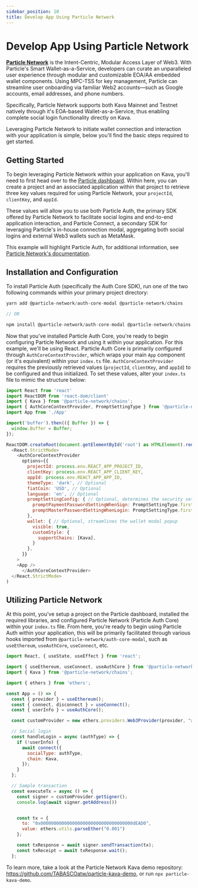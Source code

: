 ```yaml
---
sidebar_position: 10
title: Develop App Using Particle Network
---
```


# Develop App Using Particle Network

[**Particle Network**](https://particle.network) is the Intent-Centric, Modular Access Layer of Web3. With Particle's Smart Wallet-as-a-Service, developers can curate an unparalleled user experience through modular and customizable EOA/AA embedded wallet components. Using MPC-TSS for key management, Particle can streamline user onboarding via familiar Web2 accounts—such as Google accounts, email addresses, and phone numbers.

Specifically, Particle Network supports both Kava Mainnet and Testnet natively through it's EOA-based Wallet-as-a-Service, thus enabling complete social login functionality directly on Kava.

Leveraging Particle Network to initiate wallet connection and interaction with your application is simple, below you'll find the basic steps required to get started.

## Getting Started

To begin leveraging Particle Network within your application on Kava, you'll need to first head over to the [Particle dashboard](https://dashboard.particle.network). Within here, you can create a project and an associated application within that project to retrieve three key values required for using Particle Network, your `projectId`, `clientKey`, and `appId`.

These values will allow you to use both Particle Auth, the primary SDK offered by Particle Network to facilitate social logins and end-to-end application interaction, and Particle Connect, a secondary SDK for leveraging Particle's in-house connection modal, aggregating both social logins and external Web3 wallets such as MetaMask.

This example will highlight Particle Auth, for additional information, see [Particle Network's documentation](https://docs.particle.network).

## Installation and Configuration

To install Particle Auth (specifically the Auth Core SDK), run one of the two following commands within your primary project directory:

```js
yarn add @particle-network/auth-core-modal @particle-network/chains

// OR

npm install @particle-network/auth-core-modal @particle-network/chains
```

Now that you've installed Particle Auth Core, you're ready to begin configuring Particle Network and using it within your application. For this example, we'll be using React. Particle Auth Core is primarily configured through `AuthCoreContextProvider`, which wraps your main `App` component (or it's equivalent) within your `index.ts` file. `AuthCoreContextProvider` requires the previously retrieved values (`projectId`, `clientKey`, and `appId`) to be configured and thus initialized. To set these values, alter your `index.ts` file to mimic the structure below:

```js
import React from 'react'
import ReactDOM from 'react-dom/client'
import { Kava } from '@particle-network/chains';
import { AuthCoreContextProvider, PromptSettingType } from '@particle-network/auth-core-modal';
import App from './App'

import('buffer').then(({ Buffer }) => {
  window.Buffer = Buffer;
});

ReactDOM.createRoot(document.getElementById('root') as HTMLElement).render(
  <React.StrictMode>
    <AuthCoreContextProvider
      options={{
        projectId: process.env.REACT_APP_PROJECT_ID,
        clientKey: process.env.REACT_APP_CLIENT_KEY,
        appId: process.env.REACT_APP_APP_ID,
        themeType: 'dark', // Optional
        fiatCoin: 'USD', // Optional
        language: 'en', // Optional
        promptSettingConfig: { // Optional, determines the security settings that a user has to configure
          promptPaymentPasswordSettingWhenSign: PromptSettingType.first,
          promptMasterPasswordSettingWhenLogin: PromptSettingType.first,
        },
        wallet: { // Optional, streamlines the wallet modal popup
          visible: true,
          customStyle: {
            supportChains: [Kava],
          }
        },
      }}
    >
    <App />
      </AuthCoreContextProvider>
  </React.StrictMode>
)
```

## Utilizing Particle Network

At this point, you've setup a project on the Particle dashboard, installed the required libraries, and configured Particle Network (Particle Auth Core) within your `index.ts` file. From here, you're ready to begin using Particle Auth within your application, this will be primarily facilitated through various hooks imported from `@particle-network/auth-core-modal`, such as `useEthereum`, `useAuthCore`, `useConnect`, etc.

```js
import React, { useState, useEffect } from 'react';

import { useEthereum, useConnect, useAuthCore } from '@particle-network/auth-core-modal';
import { Kava } from '@particle-network/chains';

import { ethers } from 'ethers';

const App = () => {
  const { provider } = useEthereum();
  const { connect, disconnect } = useConnect();
  const { userInfo } = useAuthCore();

  const customProvider = new ethers.providers.Web3Provider(provider, "any");

  // Social login
  const handleLogin = async (authType) => {
    if (!userInfo) {
      await connect({
        socialType: authType,
        chain: Kava,
      });
    }
  };

  // Sample transaction
  const executeTx = async () => {
    const signer = customProvider.getSigner();
    console.log(await signer.getAddress())


    const tx = {
      to: "0x00000000000000000000000000000000000dEAD0",
      value: ethers.utils.parseEther("0.001")
    };

    const txResponse = await signer.sendTransaction(tx);
    const txReceipt = await txResponse.wait();
  };
```

To learn more, take a look at the Particle Network Kava demo repository: https://github.com/TABASCOatw/particle-kava-demo, or run `npx particle-kava-demo`.
